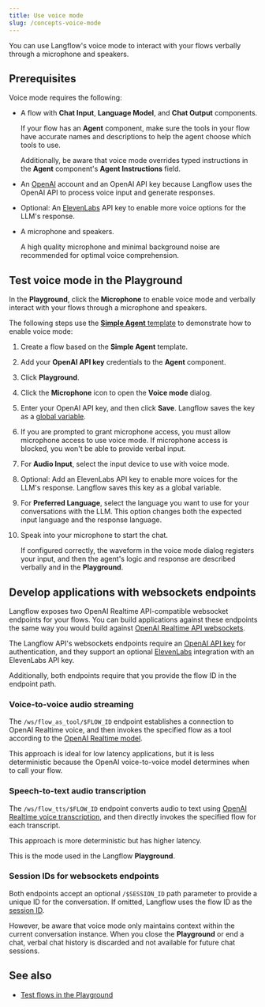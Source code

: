 ```yaml
---
title: Use voice mode
slug: /concepts-voice-mode
---
```



You can use Langflow's voice mode to interact with your flows verbally through a microphone and speakers.

## Prerequisites

Voice mode requires the following:

* A flow with **Chat Input**, **Language Model**, and **Chat Output** components.

    If your flow has an **Agent** component, make sure the tools in your flow have accurate names and descriptions to help the agent choose which tools to use.

    Additionally, be aware that voice mode overrides typed instructions in the **Agent** component's **Agent Instructions** field.

* An [OpenAI](https://platform.openai.com/) account and an OpenAI API key because Langflow uses the OpenAI API to process voice input and generate responses.

* Optional: An [ElevenLabs](https://elevenlabs.io) API key to enable more voice options for the LLM's response.

* A microphone and speakers.

    A high quality microphone and minimal background noise are recommended for optimal voice comprehension.

## Test voice mode in the Playground

In the **Playground**, click the <Icon name="Mic" aria-hidden="true"/> **Microphone** to enable voice mode and verbally interact with your flows through a microphone and speakers.

The following steps use the [**Simple Agent** template](/simple-agent) to demonstrate how to enable voice mode:

1. Create a flow based on the **Simple Agent** template.

2. Add your **OpenAI API key** credentials to the **Agent** component.

3. Click **Playground**.

4. Click the <Icon name="Mic" aria-hidden="true"/> **Microphone** icon to open the **Voice mode** dialog.

5. Enter your OpenAI API key, and then click **Save**. Langflow saves the key as a [global variable](/configuration-global-variables).

6. If you are prompted to grant microphone access, you must allow microphone access to use voice mode.
If microphone access is blocked, you won't be able to provide verbal input.

7. For **Audio Input**, select the input device to use with voice mode.

8. Optional: Add an ElevenLabs API key to enable more voices for the LLM's response.
Langflow saves this key as a global variable.

9. For **Preferred Language**, select the language you want to use for your conversations with the LLM.
This option changes both the expected input language and the response language.

10. Speak into your microphone to start the chat.

    If configured correctly, the waveform in the voice mode dialog registers your input, and then the agent's logic and response are described verbally and in the **Playground**.

## Develop applications with websockets endpoints

Langflow exposes two OpenAI Realtime API-compatible websocket endpoints for your flows.
You can build applications against these endpoints the same way you would build against [OpenAI Realtime API websockets](https://platform.openai.com/docs/guides/realtime#connect-with-websockets).

The Langflow API's websockets endpoints require an [OpenAI API key](https://platform.openai.com/docs/overview) for authentication, and they support an optional [ElevenLabs](https://elevenlabs.io) integration with an ElevenLabs API key.

Additionally, both endpoints require that you provide the flow ID in the endpoint path.

### Voice-to-voice audio streaming

The `/ws/flow_as_tool/$FLOW_ID` endpoint establishes a connection to OpenAI Realtime voice, and then invokes the specified flow as a tool according to the [OpenAI Realtime model](https://platform.openai.com/docs/guides/realtime-conversations#handling-audio-with-websockets).

This approach is ideal for low latency applications, but it is less deterministic because the OpenAI voice-to-voice model determines when to call your flow.

### Speech-to-text audio transcription

The `/ws/flow_tts/$FLOW_ID` endpoint converts audio to text using [OpenAI Realtime voice transcription](https://platform.openai.com/docs/guides/realtime-transcription), and then directly invokes the specified flow for each transcript.

This approach is more deterministic but has higher latency.

This is the mode used in the Langflow **Playground**.

### Session IDs for websockets endpoints

Both endpoints accept an optional `/$SESSION_ID` path parameter to provide a unique ID for the conversation.
If omitted, Langflow uses the flow ID as the [session ID](/session-id).

However, be aware that voice mode only maintains context within the current conversation instance.
When you close the **Playground** or end a chat, verbal chat history is discarded and not available for future chat sessions.

## See also

* [Test flows in the Playground](/concepts-playground)